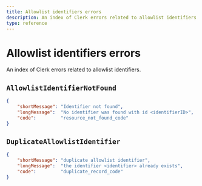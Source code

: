 ```yaml
---
title: Allowlist identifiers errors
description: An index of Clerk errors related to allowlist identifiers.
type: reference
---
```


# Allowlist identifiers errors

An index of Clerk errors related to allowlist identifiers.

## `AllowlistIdentifierNotFound`

```json
{
    "shortMessage": "Identifier not found",
    "longMessage":  "No identifier was found with id <identifierID>",
    "code":         "resource_not_found_code"
}
```

## `DuplicateAllowlistIdentifier`

```json
{
    "shortMessage": "duplicate allowlist identifier",
    "longMessage":  "the identifier <identifier> already exists",
    "code":         "duplicate_record_code"
}
```
